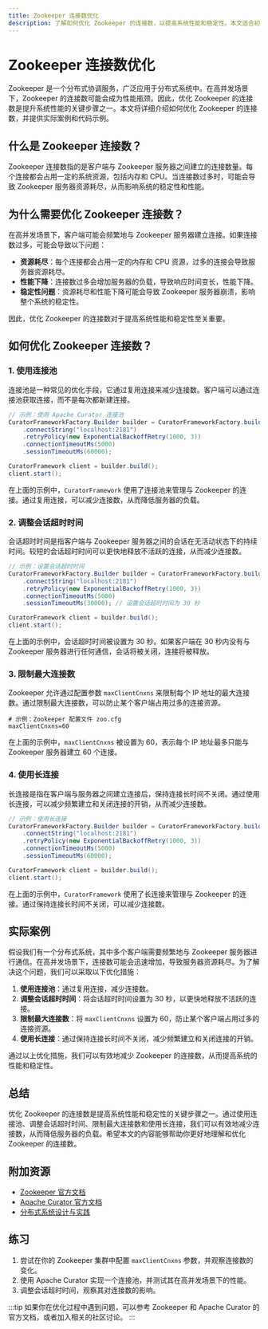 ```yaml
---
title: Zookeeper 连接数优化
description: 了解如何优化 Zookeeper 的连接数，以提高系统性能和稳定性。本文适合初学者，包含详细的解释、代码示例和实际案例。
---
```


# Zookeeper 连接数优化

Zookeeper 是一个分布式协调服务，广泛应用于分布式系统中。在高并发场景下，Zookeeper 的连接数可能会成为性能瓶颈。因此，优化 Zookeeper 的连接数是提升系统性能的关键步骤之一。本文将详细介绍如何优化 Zookeeper 的连接数，并提供实际案例和代码示例。

## 什么是 Zookeeper 连接数？

Zookeeper 连接数指的是客户端与 Zookeeper 服务器之间建立的连接数量。每个连接都会占用一定的系统资源，包括内存和 CPU。当连接数过多时，可能会导致 Zookeeper 服务器资源耗尽，从而影响系统的稳定性和性能。

## 为什么需要优化 Zookeeper 连接数？

在高并发场景下，客户端可能会频繁地与 Zookeeper 服务器建立连接。如果连接数过多，可能会导致以下问题：

- **资源耗尽**：每个连接都会占用一定的内存和 CPU 资源，过多的连接会导致服务器资源耗尽。
- **性能下降**：连接数过多会增加服务器的负载，导致响应时间变长，性能下降。
- **稳定性问题**：资源耗尽和性能下降可能会导致 Zookeeper 服务器崩溃，影响整个系统的稳定性。

因此，优化 Zookeeper 的连接数对于提高系统性能和稳定性至关重要。

## 如何优化 Zookeeper 连接数？

### 1. 使用连接池

连接池是一种常见的优化手段，它通过复用连接来减少连接数。客户端可以通过连接池获取连接，而不是每次都新建连接。

```java
// 示例：使用 Apache Curator 连接池
CuratorFrameworkFactory.Builder builder = CuratorFrameworkFactory.builder()
    .connectString("localhost:2181")
    .retryPolicy(new ExponentialBackoffRetry(1000, 3))
    .connectionTimeoutMs(5000)
    .sessionTimeoutMs(60000);

CuratorFramework client = builder.build();
client.start();
```

在上面的示例中，`CuratorFramework` 使用了连接池来管理与 Zookeeper 的连接。通过复用连接，可以减少连接数，从而降低服务器的负载。

### 2. 调整会话超时时间

会话超时时间是指客户端与 Zookeeper 服务器之间的会话在无活动状态下的持续时间。较短的会话超时时间可以更快地释放不活跃的连接，从而减少连接数。

```java
// 示例：设置会话超时时间
CuratorFrameworkFactory.Builder builder = CuratorFrameworkFactory.builder()
    .connectString("localhost:2181")
    .retryPolicy(new ExponentialBackoffRetry(1000, 3))
    .connectionTimeoutMs(5000)
    .sessionTimeoutMs(30000); // 设置会话超时时间为 30 秒

CuratorFramework client = builder.build();
client.start();
```

在上面的示例中，会话超时时间被设置为 30 秒。如果客户端在 30 秒内没有与 Zookeeper 服务器进行任何通信，会话将被关闭，连接将被释放。

### 3. 限制最大连接数

Zookeeper 允许通过配置参数 `maxClientCnxns` 来限制每个 IP 地址的最大连接数。通过限制最大连接数，可以防止某个客户端占用过多的连接资源。

```properties
# 示例：Zookeeper 配置文件 zoo.cfg
maxClientCnxns=60
```

在上面的示例中，`maxClientCnxns` 被设置为 60，表示每个 IP 地址最多只能与 Zookeeper 服务器建立 60 个连接。

### 4. 使用长连接

长连接是指在客户端与服务器之间建立连接后，保持连接长时间不关闭。通过使用长连接，可以减少频繁建立和关闭连接的开销，从而减少连接数。

```java
// 示例：使用长连接
CuratorFrameworkFactory.Builder builder = CuratorFrameworkFactory.builder()
    .connectString("localhost:2181")
    .retryPolicy(new ExponentialBackoffRetry(1000, 3))
    .connectionTimeoutMs(5000)
    .sessionTimeoutMs(60000);

CuratorFramework client = builder.build();
client.start();
```

在上面的示例中，`CuratorFramework` 使用了长连接来管理与 Zookeeper 的连接。通过保持连接长时间不关闭，可以减少连接数。

## 实际案例

假设我们有一个分布式系统，其中多个客户端需要频繁地与 Zookeeper 服务器进行通信。在高并发场景下，连接数可能会迅速增加，导致服务器资源耗尽。为了解决这个问题，我们可以采取以下优化措施：

1. **使用连接池**：通过复用连接，减少连接数。
2. **调整会话超时时间**：将会话超时时间设置为 30 秒，以更快地释放不活跃的连接。
3. **限制最大连接数**：将 `maxClientCnxns` 设置为 60，防止某个客户端占用过多的连接资源。
4. **使用长连接**：通过保持连接长时间不关闭，减少频繁建立和关闭连接的开销。

通过以上优化措施，我们可以有效地减少 Zookeeper 的连接数，从而提高系统的性能和稳定性。

## 总结

优化 Zookeeper 的连接数是提高系统性能和稳定性的关键步骤之一。通过使用连接池、调整会话超时时间、限制最大连接数和使用长连接，我们可以有效地减少连接数，从而降低服务器的负载。希望本文的内容能够帮助你更好地理解和优化 Zookeeper 的连接数。

## 附加资源

- [Zookeeper 官方文档](https://zookeeper.apache.org/doc/current/)
- [Apache Curator 官方文档](https://curator.apache.org/)
- [分布式系统设计与实践](https://www.oreilly.com/library/view/designing-distributed-systems/9781491983638/)

## 练习

1. 尝试在你的 Zookeeper 集群中配置 `maxClientCnxns` 参数，并观察连接数的变化。
2. 使用 Apache Curator 实现一个连接池，并测试其在高并发场景下的性能。
3. 调整会话超时时间，观察其对连接数的影响。

:::tip
如果你在优化过程中遇到问题，可以参考 Zookeeper 和 Apache Curator 的官方文档，或者加入相关的社区讨论。
:::